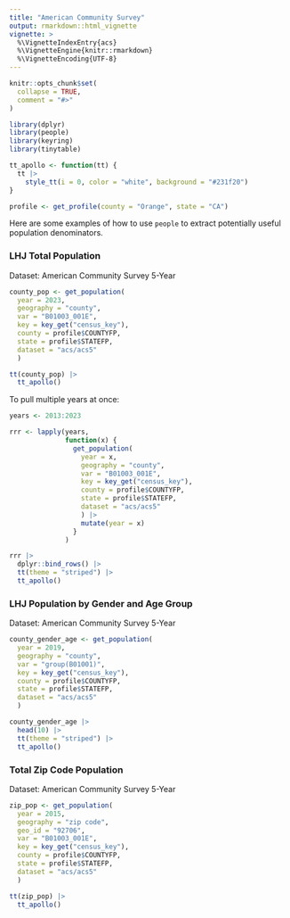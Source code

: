 ---
title: "American Community Survey"
output: rmarkdown::html_vignette
vignette: >
  %\VignetteIndexEntry{acs}
  %\VignetteEngine{knitr::rmarkdown}
  %\VignetteEncoding{UTF-8}
---

```{r, include = FALSE}
knitr::opts_chunk$set(
  collapse = TRUE,
  comment = "#>"
)
```

```{r setup, message=FALSE, warning=FALSE}
library(dplyr)
library(people)
library(keyring)
library(tinytable)

tt_apollo <- function(tt) {
  tt |>
    style_tt(i = 0, color = "white", background = "#231f20")
}

profile <- get_profile(county = "Orange", state = "CA")
```


Here are some examples of how to use `people` to extract potentially useful population denominators.

### LHJ Total Population

Dataset: American Community Survey 5-Year

```{r county-pop, message=FALSE, warning=FALSE}
county_pop <- get_population(
  year = 2023,
  geography = "county",
  var = "B01003_001E",
  key = key_get("census_key"),
  county = profile$COUNTYFP,
  state = profile$STATEFP,
  dataset = "acs/acs5"
  )
```

```{r county-pop-print, echo=FALSE}
tt(county_pop) |>
  tt_apollo()
```

To pull multiple years at once:

```{r county-pop-years, message=FALSE, warning=FALSE}
years <- 2013:2023

rrr <- lapply(years,
              function(x) {
                get_population(
                  year = x,
                  geography = "county",
                  var = "B01003_001E",
                  key = key_get("census_key"),
                  county = profile$COUNTYFP,
                  state = profile$STATEFP,
                  dataset = "acs/acs5"
                  ) |>
                  mutate(year = x)
                }
              )
```

```{r county-pop-years-print, echo=FALSE}
rrr |>
  dplyr::bind_rows() |>
  tt(theme = "striped") |>
  tt_apollo()
```

### LHJ Population by Gender and Age Group

Dataset: American Community Survey 5-Year

```{r county-pop-gender-age, message=FALSE, warning=FALSE}
county_gender_age <- get_population(
  year = 2019,
  geography = "county",
  var = "group(B01001)",
  key = key_get("census_key"),
  county = profile$COUNTYFP,
  state = profile$STATEFP,
  dataset = "acs/acs5"
  )
```

```{r county-pop-gender-age-print, echo=FALSE}
county_gender_age |>
  head(10) |>
  tt(theme = "striped") |>
  tt_apollo()
```

### Total Zip Code Population

Dataset: American Community Survey 5-Year

```{r zip-pop, message=FALSE, warning=FALSE}
zip_pop <- get_population(
  year = 2015,
  geography = "zip code",
  geo_id = "92706",
  var = "B01003_001E",
  key = key_get("census_key"),
  county = profile$COUNTYFP,
  state = profile$STATEFP,
  dataset = "acs/acs5"
  )
```

```{r zip-pop-print, echo=FALSE}
tt(zip_pop) |>
  tt_apollo()
```